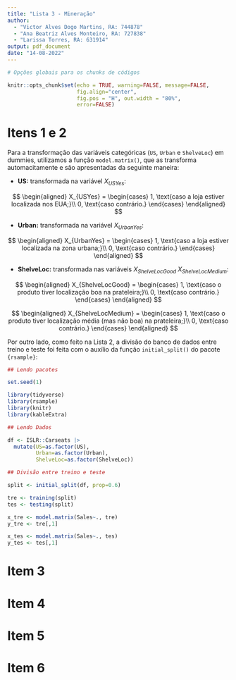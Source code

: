 ```yaml
---
title: "Lista 3 - Mineração"
author: 
  - "Victor Alves Dogo Martins, RA: 744878"
  - "Ana Beatriz Alves Monteiro, RA: 727838"
  - "Larissa Torres, RA: 631914"
output: pdf_document
date: "14-08-2022"
---
```


```r
# Opções globais para os chunks de códigos

knitr::opts_chunk$set(echo = TRUE, warning=FALSE, message=FALSE,
                      fig.align="center",
                      fig.pos = "H", out.width = "80%",
                      error=FALSE)
```

# Itens 1 e 2

Para a transformação das variáveis categóricas (`US`, `Urban` e `ShelveLoc`) em dummies, utilizamos a função `model.matrix()`, que as transforma automacitamente e são apresentadas da seguinte maneira:

* **US:** transformada na variável $X_{USYes}$:

$$
\begin{aligned}
X_{USYes} = \begin{cases}
1, \text{caso a loja estiver localizada nos EUA;}\\
0, \text{caso contrário.}
            \end{cases}
\end{aligned}
$$

* **Urban:** transformada na variável $X_{UrbanYes}$:

$$
\begin{aligned}
X_{UrbanYes} = \begin{cases}
1, \text{caso a loja estiver localizada na zona urbana;}\\
0, \text{caso contrário.}
            \end{cases}
\end{aligned}
$$

* **ShelveLoc:** transformada nas variáveis $X_{ShelveLocGood}$ $X_{ShelveLocMedium}$:

$$
\begin{aligned}
X_{ShelveLocGood} = \begin{cases}
1, \text{caso o produto tiver localização boa na prateleira;}\\
0, \text{caso contrário.}
            \end{cases}
\end{aligned}
$$

$$
\begin{aligned}
X_{ShelveLocMedium} = \begin{cases}
1, \text{caso o produto tiver localização média (mas não boa) na prateleira;}\\
0, \text{caso contrário.}
            \end{cases}
\end{aligned}
$$

Por outro lado, como feito na Lista 2, a divisão do banco de dados entre treino e teste foi feita com o auxílio da função `initial_split()` do pacote `{rsample}`:

```r
## Lendo pacotes

set.seed(1)

library(tidyverse)
library(rsample)
library(knitr)
library(kableExtra)

## Lendo Dados

df <- ISLR::Carseats |> 
  mutate(US=as.factor(US),
         Urban=as.factor(Urban),
         ShelveLoc=as.factor(ShelveLoc))

## Divisão entre treino e teste

split <- initial_split(df, prop=0.6)

tre <- training(split)
tes <- testing(split)

x_tre <- model.matrix(Sales~., tre)
y_tre <- tre[,1]

x_tes <- model.matrix(Sales~., tes)
y_tes <- tes[,1]

```

# Item 3

# Item 4

# Item 5

# Item 6
